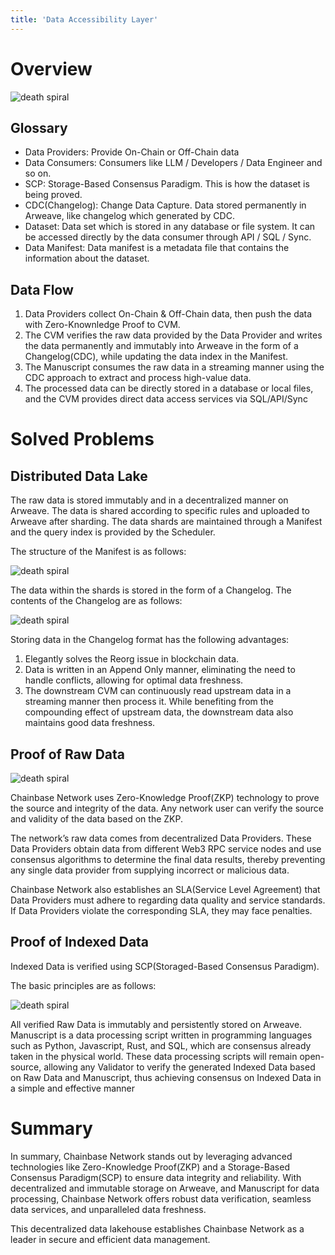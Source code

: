 ```yaml
---
title: 'Data Accessibility Layer'
---
```

# Overview

![death spiral](../../images/da-1.png)

## Glossary

- Data Providers: Provide On-Chain or Off-Chain data
- Data Consumers: Consumers like LLM / Developers / Data Engineer and so on.
- SCP: Storage-Based Consensus Paradigm. This is how the dataset is being proved.
- CDC(Changelog): Change Data Capture. Data stored permanently in Arweave, like changelog which generated by CDC.
- Dataset: Data set which is stored in any database or file system. It can be accessed directly by the data consumer through API / SQL / Sync.
- Data Manifest: Data manifest is a metadata file that contains the information about the dataset.

## Data Flow

1. Data Providers collect On-Chain & Off-Chain data, then push the data with Zero-Knownledge Proof to CVM. 
2. The CVM verifies the raw data provided by the Data Provider and writes the data permanently and immutably into Arweave in the form of a Changelog(CDC), while updating the data index in the Manifest.
3. The Manuscript consumes the raw data in a streaming manner using the CDC approach to extract and process high-value data.
4. The processed data can be directly stored in a database or local files, and the CVM provides direct data access services via SQL/API/Sync

# Solved Problems

## Distributed Data Lake

The raw data is stored immutably and in a decentralized manner on Arweave. The data is shared according to specific rules and uploaded to Arweave after sharding. The data shards are maintained through a Manifest and the query index is provided by the Scheduler.

The structure of the Manifest is as follows:

![death spiral](../../images/da-2.png)

The data within the shards is stored in the form of a Changelog. The contents of the Changelog are as follows:

![death spiral](../../images/da-3.png)

Storing data in the Changelog format has the following advantages:

1. Elegantly solves the Reorg issue in blockchain data.
2. Data is written in an Append Only manner, eliminating the need to handle conflicts, allowing for optimal data freshness.
3. The downstream CVM can continuously read upstream data in a streaming manner then process it. While benefiting from the compounding effect of upstream data, the downstream data also maintains good data freshness.

## Proof of Raw Data

![death spiral](../../images/da-4.png)

Chainbase Network uses Zero-Knowledge Proof(ZKP) technology to prove the source and integrity of the data. Any network user can verify the source and validity of the data based on the ZKP.

The network’s raw data comes from decentralized Data Providers. These Data Providers obtain data from different Web3 RPC service nodes and use consensus algorithms to determine the final data results, thereby preventing any single data provider from supplying incorrect or malicious data.

Chainbase Network also establishes an SLA(Service Level Agreement) that Data Providers must adhere to regarding data quality and service standards. If Data Providers violate the corresponding SLA, they may face penalties.

## Proof of Indexed Data

Indexed Data is verified using SCP(Storaged-Based Consensus Paradigm).

The basic principles are as follows:

![death spiral](../images/da-5.png)

All verified Raw Data is immutably and persistently stored on Arweave. Manuscript is a data processing script written in programming languages such as Python, Javascript, Rust, and SQL, which are consensus already taken in the physical world. These data processing scripts will remain open-source, allowing any Validator to verify the generated Indexed Data based on Raw Data and Manuscript, thus achieving consensus on Indexed Data in a simple and effective manner

# Summary

In summary, Chainbase Network stands out by leveraging advanced technologies like Zero-Knowledge Proof(ZKP) and a Storage-Based Consensus Paradigm(SCP) to ensure data integrity and reliability. With decentralized and immutable storage on Arweave, and Manuscript for data processing, Chainbase Network offers robust data verification, seamless data services, and unparalleled data freshness. 

This decentralized data lakehouse establishes Chainbase Network as a leader in secure and efficient data management.